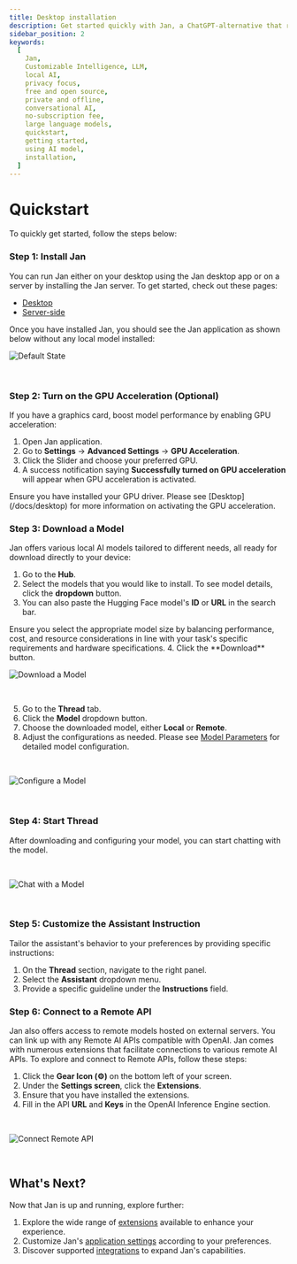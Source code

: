 ```yaml
---
title: Desktop installation
description: Get started quickly with Jan, a ChatGPT-alternative that runs on your own computer, with a local API server. Learn how to install Jan and select an AI model to start chatting.
sidebar_position: 2
keywords:
  [
    Jan,
    Customizable Intelligence, LLM,
    local AI,
    privacy focus,
    free and open source,
    private and offline,
    conversational AI,
    no-subscription fee,
    large language models,
    quickstart,
    getting started,
    using AI model,
    installation,
  ]
---
```



# Quickstart
To quickly get started, follow the steps below:
<Steps>

### Step 1: Install Jan
You can run Jan either on your desktop using the Jan desktop app or on a server by installing the Jan server. To get started, check out these pages:
- [Desktop](/docs/desktop.mdx)
- [Server-side](/docs/server-installation)

Once you have installed Jan, you should see the Jan application as shown below without any local model installed:
<br/>

![Default State](./_assets/models.gif)

<br/>

### Step 2: Turn on the GPU Acceleration (Optional)
If you have a graphics card, boost model performance by enabling GPU acceleration:
1. Open Jan application.
2. Go to **Settings** -> **Advanced Settings** -> **GPU Acceleration**.
3. Click the Slider and choose your preferred GPU.
3. A success notification saying **Successfully turned on GPU acceleration** will appear when GPU acceleration is activated.
<Callout type="info">
Ensure you have installed your GPU driver. Please see [Desktop](/docs/desktop) for more information on activating the GPU acceleration.
</Callout>

### Step 3: Download a Model

Jan offers various local AI models tailored to different needs, all ready for download directly to your device:

1. Go to the **Hub**.
2. Select the models that you would like to install. To see model details, click the **dropdown** button.
3. You can also paste the Hugging Face model's **ID** or **URL** in the search bar.
<Callout type="info">
Ensure you select the appropriate model size by balancing performance, cost, and resource considerations in line with your task's specific requirements and hardware specifications.
</Callout>
4. Click the **Download** button.
<br/>

![Download a Model](./_assets/download-model.gif)

<br/>

5. Go to the **Thread** tab.
6. Click the **Model** dropdown button.
7. Choose the downloaded model, either **Local** or **Remote**.
8. Adjust the configurations as needed.
   <Callout type="info">
    Please see [Model Parameters](/docs/models#model-parameters) for detailed model configuration.
   </Callout>

<br/>

![Configure a Model](./_assets/configure.gif)

<br/>

### Step 4: Start Thread

After downloading and configuring your model, you can start chatting with the model.

<br/>

![Chat with a Model](./_assets/model.gif)

<br/>

### Step 5: Customize the Assistant Instruction
Tailor the assistant's behavior to your preferences by providing specific instructions:
1. On the **Thread** section, navigate to the right panel.
2. Select the **Assistant** dropdown menu.
3. Provide a specific guideline under the **Instructions** field.

### Step 6: Connect to a Remote API
Jan also offers access to remote models hosted on external servers. You can link up with any Remote AI APIs compatible with OpenAI. Jan comes with numerous extensions that facilitate connections to various remote AI APIs. To explore and connect to Remote APIs, follow these steps:
1. Click the **Gear Icon (⚙️)** on the bottom left of your screen.
2. Under the **Settings screen**, click the **Extensions**.
3. Ensure that you have installed the extensions.
4. Fill in the API **URL** and **Keys** in the OpenAI Inference Engine section.

<br/>

![Connect Remote API](./_assets/server-openai.gif)

<br/>
</Steps>

## What's Next?
Now that Jan is up and running, explore further:
1. Explore the wide range of [extensions](/docs/extensions) available to enhance your experience.
2. Customize Jan's [application settings](/docs/settings) according to your preferences.
3. Discover supported [integrations](/integrations) to expand Jan's capabilities.